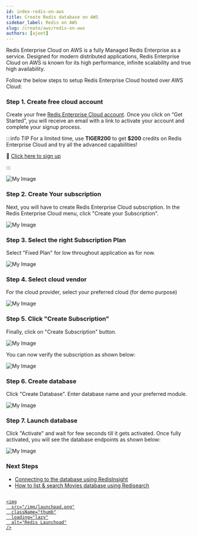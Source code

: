 ```yaml
---
id: index-redis-on-aws
title: Create Redis database on AWS
sidebar_label: Redis on AWS
slug: /create/aws/redis-on-aws
authors: [ajeet]
---
```


Redis Enterprise Cloud on AWS is a fully Managed Redis Enterprise as a service. Designed for modern distributed applications, Redis Enterprise Cloud on AWS is known for its high performance, infinite scalability and true high availability.

Follow the below steps to setup Redis Enterprise Cloud hosted over AWS Cloud:

### Step 1. Create free cloud account

Create your free <a href="https://redis.com/try-free/" target="_blank" rel="noopener">Redis Enterprise Cloud account</a>. Once you click on “Get Started”, you will receive an email with a link to activate your account and complete your signup process.

:::info TIP
For a limited time, use **TIGER200** to get **$200** credits on Redis Enterprise Cloud and try all the advanced capabilities!

:tada: [Click here to sign up](https://redis.com/try-free)

:::

![My Image](images/try-free.png)

### Step 2. Create Your subscription

Next, you will have to create Redis Enterprise Cloud subscription. In the Redis Enterprise Cloud menu, click "Create your Subscription".

![My Image](images/create_subscription.png)

### Step 3. Select the right Subscription Plan

Select "Fixed Plan" for low throughout application as for now.

![My Image](images/select_subscription.png)

### Step 4. Select cloud vendor

For the cloud provider, select your preferred cloud (for demo purpose)

![My Image](images/select_cloud.png)

### Step 5. Click "Create Subscription"

Finally, click on "Create Subscription" button.

![My Image](images/final_subscription.png)

You can now verify the subscription as shown below:

![My Image](images/Verify_subscription.png)

### Step 6. Create database

Click "Create Database". Enter database name and your preferred module.

![My Image](images/create_database.png)

### Step 7. Launch database

Click "Activate" and wait for few seconds till it gets activated. Once fully activated, you will see the database endpoints as shown below:

![My Image](images/launch_database.png)

### Next Steps

- [Connecting to the database using RedisInsight](/explore/redisinsight/)
- [How to list & search Movies database using Redisearch](/howtos/moviesdatabase/getting-started/)

##

<div>
  <a
    href="https://launchpad.redis.com"
    target="_blank"
    rel="noopener"
    className="link">

    <img
      src="/img/launchpad.png"
      className="thumb"
      loading="lazy"
      alt="Redis Launchpad"
    />

  </a>
</div>
